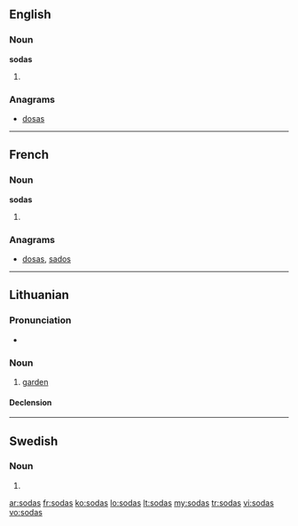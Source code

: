 ==English==

===Noun===
'''sodas'''

# {{plural of|[[soda]]}}

===Anagrams===
* [[dosas#English|dosas]]

----

==French==

===Noun===
'''sodas''' {{m}} {{p}}

# {{plural of|[[soda#French|soda]]|lang=fr}}

===Anagrams===
* [[dosas#French|dosas]], [[sados#French|sados]]

----

==Lithuanian==

===Pronunciation===
* {{IPA|[ˈsoːdɐs]|lang=lt}}

===Noun===
{{lt-noun|m|sodai|2|sg=sõdas|pl=sõdai}}

# [[garden]]

====Declension====
{{lt-noun-m-as-2|sod|sõd}}

----

==Swedish==

===Noun===
{{infl|sv|noun form}}

# {{sv-noun-form-indef-gen|soda}}

[[ar:sodas]]
[[fr:sodas]]
[[ko:sodas]]
[[lo:sodas]]
[[lt:sodas]]
[[my:sodas]]
[[tr:sodas]]
[[vi:sodas]]
[[vo:sodas]]